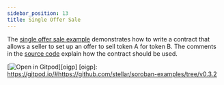 ```yaml
---
sidebar_position: 13
title: Single Offer Sale
---
```


The [single offer sale example] demonstrates how to write a contract that allows
a seller to set up an offer to sell token A for token B. The comments in the
[source code] explain how the contract should be used.

[![Open in Gitpod](https://gitpod.io/button/open-in-gitpod.svg)][oigp]
[oigp]: https://gitpod.io/#https://github.com/stellar/soroban-examples/tree/v0.3.2

[single offer sale example]: https://github.com/stellar/soroban-examples/tree/v0.3.2/single_offer
[source code]: https://github.com/stellar/soroban-examples/blob/v0.3.2/single_offer/src/lib.rs
